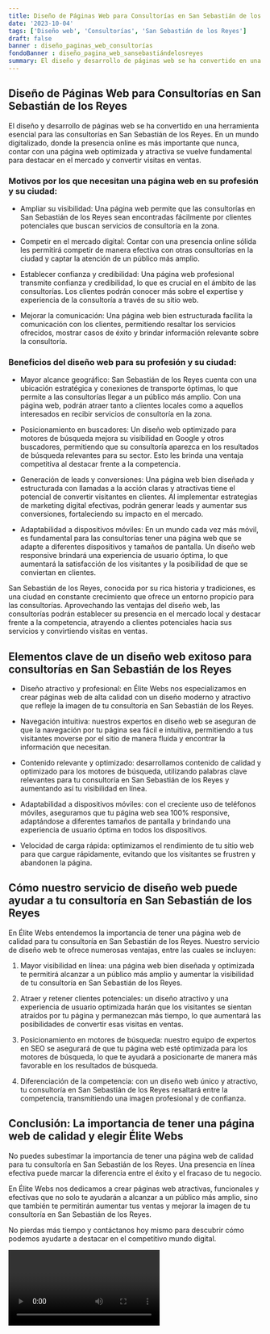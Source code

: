```yaml
---
title: Diseño de Páginas Web para Consultorías en San Sebastián de los Reyes
date: '2023-10-04'
tags: ['Diseño web', 'Consultorías', 'San Sebastián de los Reyes']
draft: false
banner : diseño_paginas_web_consultorías
fondoBanner : diseño_pagina_web_sansebastiándelosreyes
summary: El diseño y desarrollo de páginas web se ha convertido en una herramienta esencial para las consultorías en San Sebastián de los Reyes. En un mundo digitalizado, donde la presencia online es más importante que nunca, contar con una página web optimizada y atractiva se vuelve fundamental para destacar en el mercado y convertir visitas en ventas.
---
```


## Diseño de Páginas Web para Consultorías en San Sebastián de los Reyes

El diseño y desarrollo de páginas web se ha convertido en una herramienta esencial para las consultorías en San Sebastián de los Reyes. En un mundo digitalizado, donde la presencia online es más importante que nunca, contar con una página web optimizada y atractiva se vuelve fundamental para destacar en el mercado y convertir visitas en ventas.

### Motivos por los que necesitan una página web en su profesión y su ciudad:

- Ampliar su visibilidad: Una página web permite que las consultorías en San Sebastián de los Reyes sean encontradas fácilmente por clientes potenciales que buscan servicios de consultoría en la zona.

- Competir en el mercado digital: Contar con una presencia online sólida les permitirá competir de manera efectiva con otras consultorías en la ciudad y captar la atención de un público más amplio.

- Establecer confianza y credibilidad: Una página web profesional transmite confianza y credibilidad, lo que es crucial en el ámbito de las consultorías. Los clientes podrán conocer más sobre el expertise y experiencia de la consultoría a través de su sitio web.

- Mejorar la comunicación: Una página web bien estructurada facilita la comunicación con los clientes, permitiendo resaltar los servicios ofrecidos, mostrar casos de éxito y brindar información relevante sobre la consultoría.

### Beneficios del diseño web para su profesión y su ciudad:

- Mayor alcance geográfico: San Sebastián de los Reyes cuenta con una ubicación estratégica y conexiones de transporte óptimas, lo que permite a las consultorías llegar a un público más amplio. Con una página web, podrán atraer tanto a clientes locales como a aquellos interesados en recibir servicios de consultoría en la zona.

- Posicionamiento en buscadores: Un diseño web optimizado para motores de búsqueda mejora su visibilidad en Google y otros buscadores, permitiendo que su consultoría aparezca en los resultados de búsqueda relevantes para su sector. Esto les brinda una ventaja competitiva al destacar frente a la competencia.

- Generación de leads y conversiones: Una página web bien diseñada y estructurada con llamadas a la acción claras y atractivas tiene el potencial de convertir visitantes en clientes. Al implementar estrategias de marketing digital efectivas, podrán generar leads y aumentar sus conversiones, fortaleciendo su impacto en el mercado.

- Adaptabilidad a dispositivos móviles: En un mundo cada vez más móvil, es fundamental para las consultorías tener una página web que se adapte a diferentes dispositivos y tamaños de pantalla. Un diseño web responsive brindará una experiencia de usuario óptima, lo que aumentará la satisfacción de los visitantes y la posibilidad de que se conviertan en clientes.

San Sebastián de los Reyes, conocida por su rica historia y tradiciones, es una ciudad en constante crecimiento que ofrece un entorno propicio para las consultorías. Aprovechando las ventajas del diseño web, las consultorías podrán establecer su presencia en el mercado local y destacar frente a la competencia, atrayendo a clientes potenciales hacia sus servicios y convirtiendo visitas en ventas.

<GifSeo />

<Cta />

## Elementos clave de un diseño web exitoso para consultorías en San Sebastián de los Reyes

- Diseño atractivo y profesional: en Élite Webs nos especializamos en crear páginas web de alta calidad con un diseño moderno y atractivo que refleje la imagen de tu consultoría en San Sebastián de los Reyes.

- Navegación intuitiva: nuestros expertos en diseño web se aseguran de que la navegación por tu página sea fácil e intuitiva, permitiendo a tus visitantes moverse por el sitio de manera fluida y encontrar la información que necesitan.

- Contenido relevante y optimizado: desarrollamos contenido de calidad y optimizado para los motores de búsqueda, utilizando palabras clave relevantes para tu consultoría en San Sebastián de los Reyes y aumentando así tu visibilidad en línea.

- Adaptabilidad a dispositivos móviles: con el creciente uso de teléfonos móviles, aseguramos que tu página web sea 100% responsive, adaptándose a diferentes tamaños de pantalla y brindando una experiencia de usuario óptima en todos los dispositivos.

- Velocidad de carga rápida: optimizamos el rendimiento de tu sitio web para que cargue rápidamente, evitando que los visitantes se frustren y abandonen la página.

## Cómo nuestro servicio de diseño web puede ayudar a tu consultoría en San Sebastián de los Reyes

En Élite Webs entendemos la importancia de tener una página web de calidad para tu consultoría en San Sebastián de los Reyes. Nuestro servicio de diseño web te ofrece numerosas ventajas, entre las cuales se incluyen:

1. Mayor visibilidad en línea: una página web bien diseñada y optimizada te permitirá alcanzar a un público más amplio y aumentar la visibilidad de tu consultoría en San Sebastián de los Reyes.

2. Atraer y retener clientes potenciales: un diseño atractivo y una experiencia de usuario optimizada harán que los visitantes se sientan atraídos por tu página y permanezcan más tiempo, lo que aumentará las posibilidades de convertir esas visitas en ventas.

3. Posicionamiento en motores de búsqueda: nuestro equipo de expertos en SEO se asegurará de que tu página web esté optimizada para los motores de búsqueda, lo que te ayudará a posicionarte de manera más favorable en los resultados de búsqueda.

4. Diferenciación de la competencia: con un diseño web único y atractivo, tu consultoría en San Sebastián de los Reyes resaltará entre la competencia, transmitiendo una imagen profesional y de confianza.

## Conclusión: La importancia de tener una página web de calidad y elegir Élite Webs

No puedes subestimar la importancia de tener una página web de calidad para tu consultoría en San Sebastián de los Reyes. Una presencia en línea efectiva puede marcar la diferencia entre el éxito y el fracaso de tu negocio.

En Élite Webs nos dedicamos a crear páginas web atractivas, funcionales y efectivas que no solo te ayudarán a alcanzar a un público más amplio, sino que también te permitirán aumentar tus ventas y mejorar la imagen de tu consultoría en San Sebastián de los Reyes.

No pierdas más tiempo y contáctanos hoy mismo para descubrir cómo podemos ayudarte a destacar en el competitivo mundo digital.

<Video />

<CtaBot job='Consultorías' city='San Sebastián de los Reyes'/>

<Gmaps query='San Sebastián de los Reyes+españa+maps' />